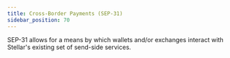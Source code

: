 ```yaml
---
title: Cross-Border Payments (SEP-31)
sidebar_position: 70
---
```



SEP-31 allows for a means by which wallets and/or exchanges interact with Stellar's existing set of send-side services.

<DocCardList />
